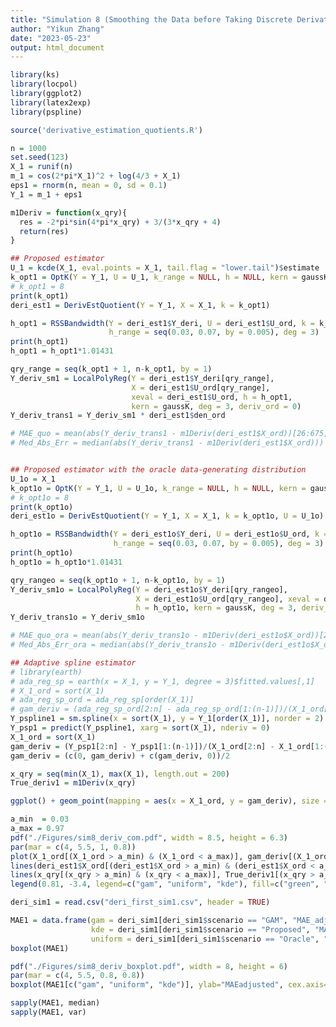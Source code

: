 ```yaml
---
title: "Simulation 8 (Smoothing the Data before Taking Discrete Derivatives)"
author: "Yikun Zhang"
date: "2023-05-23"
output: html_document
---
```


```r
library(ks)
library(locpol)
library(ggplot2)
library(latex2exp)
library(pspline)

source('derivative_estimation_quotients.R')
```

```r
n = 1000
set.seed(123)
X_1 = runif(n)
m_1 = cos(2*pi*X_1)^2 + log(4/3 + X_1)
eps1 = rnorm(n, mean = 0, sd = 0.1)
Y_1 = m_1 + eps1

m1Deriv = function(x_qry){
  res = -2*pi*sin(4*pi*x_qry) + 3/(3*x_qry + 4)
  return(res)
}

## Proposed estimator
U_1 = kcde(X_1, eval.points = X_1, tail.flag = "lower.tail")$estimate
k_opt1 = OptK(Y = Y_1, U = U_1, k_range = NULL, h = NULL, kern = gaussK)
# k_opt1 = 8
print(k_opt1)
deri_est1 = DerivEstQuotient(Y = Y_1, X = X_1, k = k_opt1)

h_opt1 = RSSBandwidth(Y = deri_est1$Y_deri, U = deri_est1$U_ord, k = k_opt1, 
                      h_range = seq(0.03, 0.07, by = 0.005), deg = 3)
print(h_opt1)
h_opt1 = h_opt1*1.01431

qry_range = seq(k_opt1 + 1, n-k_opt1, by = 1)
Y_deriv_sm1 = LocalPolyReg(Y = deri_est1$Y_deri[qry_range], 
                           X = deri_est1$U_ord[qry_range], 
                           xeval = deri_est1$U_ord, h = h_opt1, 
                           kern = gaussK, deg = 3, deriv_ord = 0)
Y_deriv_trans1 = Y_deriv_sm1 * deri_est1$den_ord

# MAE_quo = mean(abs(Y_deriv_trans1 - m1Deriv(deri_est1$X_ord))[26:675])
# Med_Abs_Err = median(abs(Y_deriv_trans1 - m1Deriv(deri_est1$X_ord)))


## Proposed estimator with the oracle data-generating distribution
U_1o = X_1
k_opt1o = OptK(Y = Y_1, U = U_1o, k_range = NULL, h = NULL, kern = gaussK)
# k_opt1o = 8
print(k_opt1o)
deri_est1o = DerivEstQuotient(Y = Y_1, X = X_1, k = k_opt1o, U = U_1o)

h_opt1o = RSSBandwidth(Y = deri_est1o$Y_deri, U = deri_est1o$U_ord, k = k_opt1o, 
                       h_range = seq(0.03, 0.07, by = 0.005), deg = 3)
print(h_opt1o)
h_opt1o = h_opt1o*1.01431

qry_rangeo = seq(k_opt1o + 1, n-k_opt1o, by = 1)
Y_deriv_sm1o = LocalPolyReg(Y = deri_est1o$Y_deri[qry_rangeo], 
                            X = deri_est1o$U_ord[qry_rangeo], xeval = deri_est1o$U_ord,
                            h = h_opt1o, kern = gaussK, deg = 3, deriv_ord = 0)
Y_deriv_trans1o = Y_deriv_sm1o

# MAE_quo_ora = mean(abs(Y_deriv_trans1o - m1Deriv(deri_est1o$X_ord))[26:675])
# Med_Abs_Err_ora = median(abs(Y_deriv_trans1o - m1Deriv(deri_est1o$X_ord)))

## Adaptive spline estimator
# library(earth)
# ada_reg_sp = earth(x = X_1, y = Y_1, degree = 3)$fitted.values[,1]
# X_1_ord = sort(X_1)
# ada_reg_sp_ord = ada_reg_sp[order(X_1)]
# gam_deriv = (ada_reg_sp_ord[2:n] - ada_reg_sp_ord[1:(n-1)])/(X_1_ord[2:n] - X_1_ord[1:(n-1)])
Y_pspline1 = sm.spline(x = sort(X_1), y = Y_1[order(X_1)], norder = 2)
Y_psp1 = predict(Y_pspline1, xarg = sort(X_1), nderiv = 0)
X_1_ord = sort(X_1)
gam_deriv = (Y_psp1[2:n] - Y_psp1[1:(n-1)])/(X_1_ord[2:n] - X_1_ord[1:(n-1)])
gam_deriv = (c(0, gam_deriv) + c(gam_deriv, 0))/2

x_qry = seq(min(X_1), max(X_1), length.out = 200)
True_deriv1 = m1Deriv(x_qry)

ggplot() + geom_point(mapping = aes(x = X_1_ord, y = gam_deriv), size = 1, color = "green") + geom_point(mapping = aes(x = deri_est1$X_ord, y = Y_deriv_trans1), size = 1, color = "red") + geom_line(mapping = aes(x = x_qry, y = True_deriv1), color = "black", size = 1) + theme_bw(base_size = 22) + xlab("X") + ylab(TeX("$m''(x), \\hat{m}''(x)$"))
```

```r
a_min  = 0.03
a_max = 0.97
pdf("./Figures/sim8_deriv_com.pdf", width = 8.5, height = 6.3)
par(mar = c(4, 5.5, 1, 0.8)) 
plot(X_1_ord[(X_1_ord > a_min) & (X_1_ord < a_max)], gam_deriv[(X_1_ord > a_min) & (X_1_ord < a_max)], pch=16, xlab = "X", ylab = TeX("$m'(X), \\hat{m}'(X)$"), col="green", cex.lab=2, cex.axis=2, cex=0.7, type="l", lty="dashed", lwd=4, xlim = c(0,1))
lines(deri_est1$X_ord[(deri_est1$X_ord > a_min) & (deri_est1$X_ord < a_max)], Y_deriv_trans1[(deri_est1$X_ord > a_min) & (deri_est1$X_ord < a_max)], col="red", lty="dashed", lwd=3)
lines(x_qry[(x_qry > a_min) & (x_qry < a_max)], True_deriv1[(x_qry > a_min) & (x_qry < a_max)], col="black", lwd=3)
legend(0.81, -3.4, legend=c("gam", "uniform", "kde"), fill=c("green", "red", "black"), cex=1.5)
```


```r
deri_sim1 = read.csv("deri_first_sim1.csv", header = TRUE)

MAE1 = data.frame(gam = deri_sim1[deri_sim1$scenario == "GAM", "MAE_adj"],
                  kde = deri_sim1[deri_sim1$scenario == "Proposed", "MAE_adj"],
                  uniform = deri_sim1[deri_sim1$scenario == "Oracle", "MAE_adj"])
boxplot(MAE1)
```

```r
pdf("./Figures/sim8_deriv_boxplot.pdf", width = 8, height = 6)
par(mar = c(4, 5.5, 0.8, 0.8)) 
boxplot(MAE1[c("gam", "uniform", "kde")], ylab="MAEadjusted", cex.axis=1.6, cex.lab=1.7, col = NULL, varwidth = TRUE, boxlwd = 3)
```


```r
sapply(MAE1, median)
sapply(MAE1, var)
```

